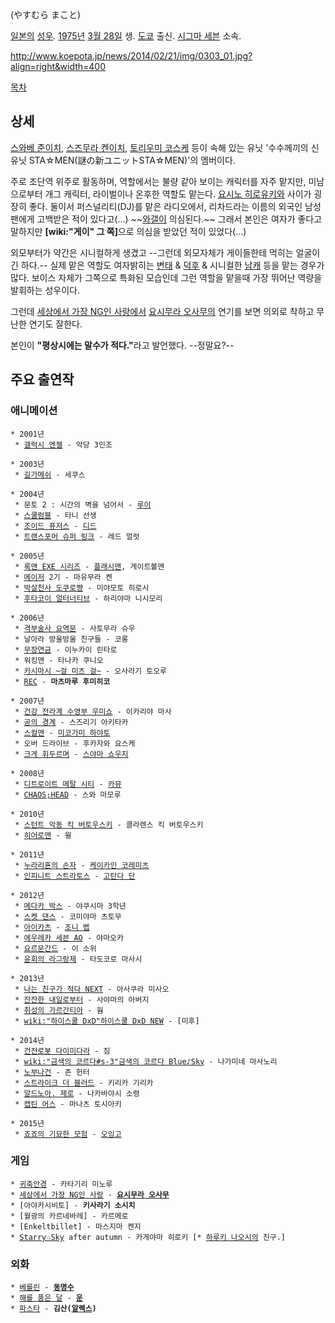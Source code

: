 {{{+1 保村真 }}} (やすむら まこと)

[[일본]]의 [[성우]]. [[1975년]] [[3월 28일]] 생. [[도쿄]] 출신. [[시그마 세븐]] 소속.

http://www.koepota.jp/news/2014/02/21/img/0303_01.jpg?align=right&width=400

[[목차]]

== 상세 ==
[[스와베 준이치]], [[스즈무라 켄이치]], [[토리우미 코스케]] 등이 속해 있는 유닛 '수수께끼의 신유닛 STA☆MEN(謎の新ユニットSTA☆MEN)'의 멤버이다.

주로 조단역 위주로 활동하며, 역할에서는 불량 같아 보이는 캐릭터를 자주 맡지만, 미남으로부터 개그 캐릭터, 라이벌이나 온후한 역할도 맡는다. [[요시노 히로유키]]와 사이가 굉장히 좋다. 둘이서 퍼스널리티(DJ)를 맡은 라디오에서, 리차드라는 이름의 외국인 남성팬에게 고백받은 적이 있다고(…) ~~[[와갤]]이 의심된다.~~ 그래서 본인은 여자가 좋다고 말하지만 '''[wiki:"게이" 그 쪽]'''으로 의심을 받았던 적이 있었다(…)

외모부터가 약간은 시니컬하게 생겼고 --그런데 외모자체가 게이들한테 먹히는 얼굴이긴 하다.-- 실제 맡은 역할도 여자밝히는 [[변태]] & [[덕후]] & 시니컬한 [[남캐]] 등을 맡는 경우가 많다. 보이스 자체가 그쪽으로 특화된 모습인데 그런 역할을 맡을때 가장 뛰어난 역량을 발휘하는 성우이다.

그런데 [[세상에서 가장 NG인 사랑]]에서 [[요시무라 오사무]]의 연기를 보면 의외로 착하고 무난한 연기도 잘한다.

본인이 '''"평상시에는 말수가 적다."'''라고 발언했다. --정말요?-- 

== 주요 출연작 ==
=== 애니메이션 ===
 * 2001년
  * [[갤럭시 엔젤]] - 악당 3인조 

 * 2003년
  * [[길가메쉬]] - 세쿠스

 * 2004년
  * 문토 2 : 시간의 벽을 넘어서 - [[루이]]
  * [[스쿨럼블]] - 타니 선생
  * [[조이드 퓨저스]] - [[디드]]
  * [[트랜스포머 에너존|트랜스포머 슈퍼 링크]] - 레드 얼럿 

 * 2005년
  * [[록맨 EXE 시리즈]] - [[플래시맨]], 게이트볼맨
  * [[메이저(만화)|메이저]] 2기 - 마유무라 켄
  * [[박살천사 도쿠로쨩]] - 미야모토 히로시
  * [[후타코이 얼터너티브]] - 하리야마 니시모리 

 * 2006년
  * [[격부술사 요역문]] - 사토무라 슈우
  * 날아라 방울방울 친구들 - 코롱
  * [[무장연금]] - 이누카이 린타로
  * 워킹맨 - 타나카 쿠니오
  * [[카시마시 ~걸 미츠 걸~]] - 오사라기 토오루
  * [[REC]] - '''마츠마루 후미히코'''

 * 2007년
  * [[건강 전라계 수영부 우미쇼]] - 이카리야 마사
  * [[공의 경계]] - 스즈리기 아키타카
  * [[스컬맨(만화)|스컬맨]] - [[미코가미 하야토]]
  * 오버 드라이브 - 후카자와 요스케
  * [[크게 휘두르며]] - [[스야마 쇼우지]]

 * 2008년
  * [[디트로이트 메탈 시티]] - [[카뮤]] 
  * [[CHAOS;HEAD]] - 스와 마모루

 * 2010년
  * [[스턴트 악동 킥 버토우스키]] - 클라렌스 킥 버토우스키
  * [[히어로맨]] - 윌 

 * 2011년
  * [[누라리횬의 손자]] - [[케이카인 코레미츠]]
  * [[인피니트 스트라토스]] - [[고탄다 단]] 

 * 2012년
  * [[메다카 박스]] - 야쿠시마 3학년
  * [[스켓 댄스]] - 코미야마 츠토무
  * [[아이카츠]] - [[조니 벱]]
  * [[에우레카 세븐 AO]] - 야마오카
  * [[요르문간드(만화)|요르문간드]] - 이 소위 
  * [[윤회의 라그랑제]] - 타도코로 마사시

 * 2013년
  * [[나는 친구가 적다|나는 친구가 적다 NEXT]] - 아사쿠라 미사오
  * [[잔잔한 내일로부터]] - 사야마의 아버지
  * [[취성의 가르간티아]] - 웜
  * [[wiki:"하이스쿨 DxD"하이스쿨 DxD NEW]] - [미후]

 * 2014년
  * [[건전로봇 다이미다라]] - 짐
  * [[wiki:"금색의 코르다#s-3"금색의 코르다 Blue♪Sky]] - 나가미네 마사노리
  * [[노부나건]] - 존 헌터
  * [[스트라이크 더 블러드]] - 키리카 기리카
  * [[알드노아. 제로]] - 나카바야시 소령 
  * [[캡틴 어스]] - 마나츠 토시아키

 * 2015년
  * [[죠죠의 기묘한 모험(TVA)|죠죠의 기묘한 모험]] - [[오잉고]]

=== 게임 ===
 * [[귀축안경]] - 카타기리 미노루
 * [[세상에서 가장 NG인 사랑]] - '''[[요시무라 오사무]]'''
 * [아야카시비토] - '''키사라기 소시치'''
 * [월광의 카르네바레] - 카르메로
 * [Enkeltbillet] - 마스지마 켄지
 * [[Starry☆Sky]] after autumn - 카게야마 히로키 [* [[하루키 나오시]]의 친구.]

=== 외화 ===
 * [[베를린(영화)|베를린]] - '''[[동명수]]'''
 * [[해를 품은 달(드라마)|해를 품은 달]] - '''[[운(해를 품은 달)|운]]'''
 * [[파스타(드라마)|파스타]] - '''김산([[알렉스#s-2.1|알렉스]])'''
